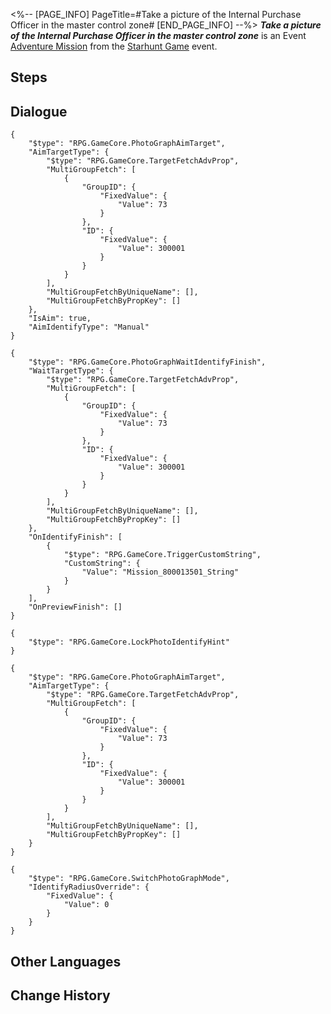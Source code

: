 <%-- [PAGE_INFO]
PageTitle=#Take a picture of the Internal Purchase Officer in the master control zone#
[END_PAGE_INFO] --%>
{{Stub|Dialogue.}}
{{Mission Infobox
|id            = 8000135
|title         = 
|image         = <!--Mission Take a picture of the Internal Purchase Officer in the master control zone.png-->
|type          = Adventure
|event_name    = Starhunt Game
|chapter       = 
|requirements  = [[Companion Mission]] ''[[Punklorde Mentality]]'' completed
|summary       = <!--official mission summary from Fate's Atlas-->
|characters    = Trailblazer
|startLocation = [[Herta Space Station]] - [[Master Control Zone]]
|world         = Herta Space Station
|area          = Master Control Zone
|prev          = 
|next          = 
|rewards       = 
}}
'''''Take a picture of the Internal Purchase Officer in the master control zone''''' is an Event [[Adventure Mission]] from the [[Starhunt Game]] event.

==Steps==


<!--
==Gameplay Notes==

--><!--
==Trial Character==

-->
==Dialogue==
{{Stub Dialogue}}
<pre>{
	"$type": "RPG.GameCore.PhotoGraphAimTarget",
	"AimTargetType": {
		"$type": "RPG.GameCore.TargetFetchAdvProp",
		"MultiGroupFetch": [
			{
				"GroupID": {
					"FixedValue": {
						"Value": 73
					}
				},
				"ID": {
					"FixedValue": {
						"Value": 300001
					}
				}
			}
		],
		"MultiGroupFetchByUniqueName": [],
		"MultiGroupFetchByPropKey": []
	},
	"IsAim": true,
	"AimIdentifyType": "Manual"
}</pre>
<pre>{
	"$type": "RPG.GameCore.PhotoGraphWaitIdentifyFinish",
	"WaitTargetType": {
		"$type": "RPG.GameCore.TargetFetchAdvProp",
		"MultiGroupFetch": [
			{
				"GroupID": {
					"FixedValue": {
						"Value": 73
					}
				},
				"ID": {
					"FixedValue": {
						"Value": 300001
					}
				}
			}
		],
		"MultiGroupFetchByUniqueName": [],
		"MultiGroupFetchByPropKey": []
	},
	"OnIdentifyFinish": [
		{
			"$type": "RPG.GameCore.TriggerCustomString",
			"CustomString": {
				"Value": "Mission_800013501_String"
			}
		}
	],
	"OnPreviewFinish": []
}</pre>
<pre>{
	"$type": "RPG.GameCore.LockPhotoIdentifyHint"
}</pre>
<pre>{
	"$type": "RPG.GameCore.PhotoGraphAimTarget",
	"AimTargetType": {
		"$type": "RPG.GameCore.TargetFetchAdvProp",
		"MultiGroupFetch": [
			{
				"GroupID": {
					"FixedValue": {
						"Value": 73
					}
				},
				"ID": {
					"FixedValue": {
						"Value": 300001
					}
				}
			}
		],
		"MultiGroupFetchByUniqueName": [],
		"MultiGroupFetchByPropKey": []
	}
}</pre>
<pre>{
	"$type": "RPG.GameCore.SwitchPhotoGraphMode",
	"IdentifyRadiusOverride": {
		"FixedValue": {
			"Value": 0
		}
	}
}</pre>
:<!--0.6-second delay-->
{{Dialogue End}}

==Other Languages==
{{Other Languages
|en   = Take a picture of the Internal Purchase Officer in the master control zone
|zhs  = 在主控舱段拍摄「内购专员」的照片
|zht  = 在主控艙段拍攝「內購專員」的照片
|ja   = 主制御部分で「社販担当」の写真を撮る
|ko   = 메인 컨트롤 캐빈에서 「내부 구매 담당」 사진 촬영
|es   = Haz una foto del coordinador de compras internas en la zona de mando principal
|fr   = Prendre le responsable des achats en photo dans la Zone de contrôle principale
|ru   = Сделайте снимки сотрудника по закупкам в Главной контрольной зоне
|th   = ถ่ายภาพ "เจ้าหน้าที่จัดซื้อภายใน" ที่ Master Control Zone
|vi   = Chụp ảnh "Chuyên Viên Mua Hàng Nội Bộ" tại Khoang Điều Khiển Chính
|de   = Nimm in der Hauptkontrollzone ein Bild vom Internen Einkaufsbeauftragten auf.
|id   = Ambil foto "Koordinator Pembelian Internal" di Master Control Zone
|pt   = Tire uma foto de um Oficial de Compra Interna na Zona de Controle Principal
}}

==Change History==
{{Change History|1.1}}
